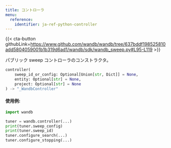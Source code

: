 ```yaml
---
title: コントローラ
menu:
  reference:
    identifier: ja-ref-python-controller
---
```


{{< cta-button githubLink=https://www.github.com/wandb/wandb/tree/637bddf198525810add5804059001b1b319d6ad1/wandb/sdk/wandb_sweep.py#L95-L119 >}}

パブリック sweep コントローラのコンストラクタ。

```python
controller(
    sweep_id_or_config: Optional[Union[str, Dict]] = None,
    entity: Optional[str] = None,
    project: Optional[str] = None
) -> "_WandbController"
```

#### 使用例:

```python
import wandb

tuner = wandb.controller(...)
print(tuner.sweep_config)
print(tuner.sweep_id)
tuner.configure_search(...)
tuner.configure_stopping(...)
```
